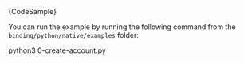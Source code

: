 
<CodeBlock className="language-python">
    {CodeSample}
</CodeBlock>

You can run the example by running the following command from the `binding/python/native/examples` folder:

<CodeBlock className="language-bash">
    python3 0-create-account.py
</CodeBlock>
